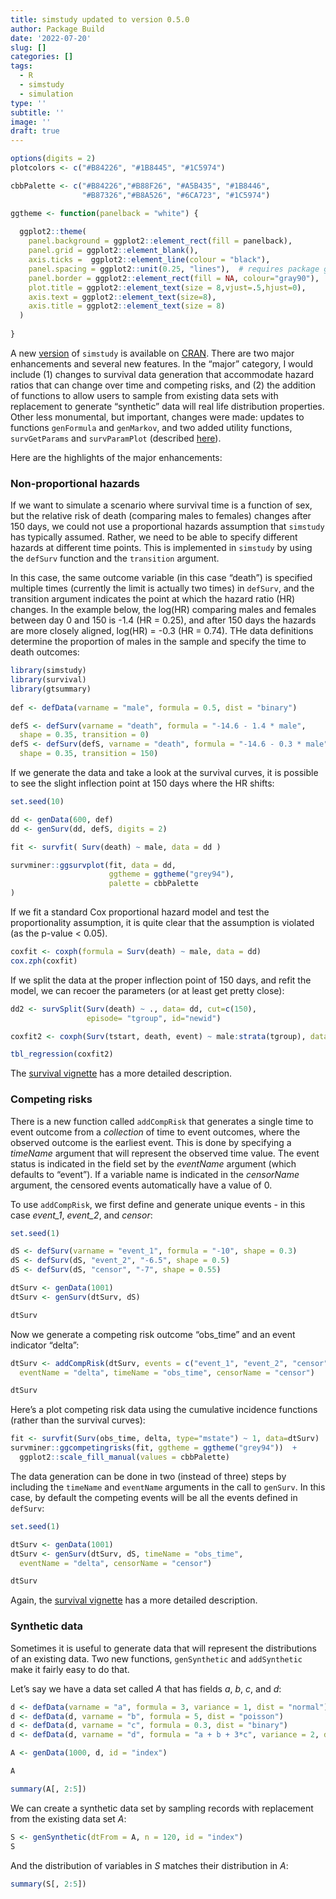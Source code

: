 ```yaml
---
title: simstudy updated to version 0.5.0
author: Package Build
date: '2022-07-20'
slug: []
categories: []
tags:
  - R
  - simstudy
  - simulation
type: ''
subtitle: ''
image: ''
draft: true
---
```


```r
options(digits = 2)
plotcolors <- c("#B84226", "#1B8445", "#1C5974")

cbbPalette <- c("#B84226","#B88F26", "#A5B435", "#1B8446",
                "#B87326","#B8A526", "#6CA723", "#1C5974") 

ggtheme <- function(panelback = "white") {
  
  ggplot2::theme(
    panel.background = ggplot2::element_rect(fill = panelback),
    panel.grid = ggplot2::element_blank(),
    axis.ticks =  ggplot2::element_line(colour = "black"),
    panel.spacing = ggplot2::unit(0.25, "lines"),  # requires package grid
    panel.border = ggplot2::element_rect(fill = NA, colour="gray90"), 
    plot.title = ggplot2::element_text(size = 8,vjust=.5,hjust=0),
    axis.text = ggplot2::element_text(size=8),
    axis.title = ggplot2::element_text(size = 8)
  )  
  
}
```

A new [version](https://kgoldfeld.github.io/simstudy/index.html){target="_blank"} of `simstudy` is available on [CRAN](https://cran.r-project.org/web/packages/simstudy/index.html){target="_blank"}. There are two major enhancements and several new features. In the "major" category, I would include (1) changes to survival data generation that accommodate hazard ratios that can change over time and competing risks, and (2) the addition of functions to allow users to sample from existing data sets with replacement to generate "synthetic" data will real life distribution properties. Other less monumental, but important, changes were made: updates to functions `genFormula` and `genMarkov`, and two added utility functions, `survGetParams` and `survParamPlot` (described [here](https://kgoldfeld.github.io/simstudy/articles/survival.html){target="_blank"}).

Here are the highlights of the major enhancements:

### Non-proportional hazards

If we want to simulate a scenario where survival time is a function of sex, but the relative risk of death (comparing males to females) changes after 150 days, we could not use a proportional hazards assumption that `simstudy` has typically assumed. Rather, we need to be able to specify different hazards at different time points. This is implemented in `simstudy` by using the `defSurv` function and the `transition` argument. 

In this case, the same outcome variable (in this case "death") is specified multiple times (currently the limit is actually two times) in `defSurv`, and the transition argument indicates the point at which the hazard ratio (HR) changes. In the example below, the log(HR) comparing males and females between day 0 and 150 is -1.4 (HR = 0.25), and after 150 days the hazards are more closely aligned, log(HR) = -0.3 (HR = 0.74). THe data definitions determine the proportion of males in the sample and specify the time to death outcomes:

```r
library(simstudy)
library(survival)
library(gtsummary)
  
def <- defData(varname = "male", formula = 0.5, dist = "binary")

defS <- defSurv(varname = "death", formula = "-14.6 - 1.4 * male", 
  shape = 0.35, transition = 0)
defS <- defSurv(defS, varname = "death", formula = "-14.6 - 0.3 * male", 
  shape = 0.35, transition = 150)
```

If we generate the data and take a look at the survival curves, it is possible to see the slight inflection point at 150 days where the HR shifts:

```r
set.seed(10)

dd <- genData(600, def)
dd <- genSurv(dd, defS, digits = 2)
```

```r
fit <- survfit( Surv(death) ~ male, data = dd )

survminer::ggsurvplot(fit, data = dd, 
                      ggtheme = ggtheme("grey94"),
                      palette = cbbPalette
)
```

If we fit a standard Cox proportional hazard model and test the proportionality assumption, it is quite clear that the assumption is violated (as the p-value < 0.05).

```r
coxfit <- coxph(formula = Surv(death) ~ male, data = dd)
cox.zph(coxfit)
```

If we split the data at the proper inflection point of 150 days, and refit the model, we can recoer the parameters (or at least get pretty close):

```r
dd2 <- survSplit(Surv(death) ~ ., data= dd, cut=c(150),
                 episode= "tgroup", id="newid")

coxfit2 <- coxph(Surv(tstart, death, event) ~ male:strata(tgroup), data=dd2)

tbl_regression(coxfit2)
```

The [survival vignette](https://kgoldfeld.github.io/simstudy/articles/survival.html){target="_blank"} has a more detailed description.

### Competing risks

There is a new function called `addCompRisk` that generates a single time to event outcome from a *collection* of time to event outcomes, where the observed outcome is the earliest event. This is done by specifying a *timeName* argument that will represent the observed time value. The event status is indicated in the field set by the *eventName* argument (which defaults to "event"). If a variable name is indicated in the *censorName* argument, the censored events automatically have a value of 0.

To use `addCompRisk`, we first define and generate unique events - in this case *event_1*, *event_2*, and *censor*:

```r
set.seed(1)

dS <- defSurv(varname = "event_1", formula = "-10", shape = 0.3)
dS <- defSurv(dS, "event_2", "-6.5", shape = 0.5)
dS <- defSurv(dS, "censor", "-7", shape = 0.55)

dtSurv <- genData(1001)
dtSurv <- genSurv(dtSurv, dS)

dtSurv
```

Now we generate a competing risk outcome "obs_time" and an event indicator "delta":

```r
dtSurv <- addCompRisk(dtSurv, events = c("event_1", "event_2", "censor"), 
  eventName = "delta", timeName = "obs_time", censorName = "censor")

dtSurv
```

Here's a plot competing risk data using the cumulative incidence functions (rather than the survival curves):

```r
fit <- survfit(Surv(obs_time, delta, type="mstate") ~ 1, data=dtSurv)
survminer::ggcompetingrisks(fit, ggtheme = ggtheme("grey94"))  + 
  ggplot2::scale_fill_manual(values = cbbPalette)
```

The data generation can be done in two (instead of three) steps by including the `timeName` and `eventName` arguments in the call to `genSurv`. In this case, by default the competing events will be all the events defined in `defSurv`:

```r
set.seed(1)

dtSurv <- genData(1001)
dtSurv <- genSurv(dtSurv, dS, timeName = "obs_time", 
  eventName = "delta", censorName = "censor")

dtSurv
```

Again, the [survival vignette](https://kgoldfeld.github.io/simstudy/articles/survival.html){target="_blank"} has a more detailed description.

### Synthetic data

Sometimes it is useful to generate data that will represent the distributions of an existing data. Two new functions, `genSynthetic` and `addSynthetic` make it fairly easy to do that.

Let's say we have a data set called $A$ that has fields $a$, $b$, $c$, and $d$:

```r
d <- defData(varname = "a", formula = 3, variance = 1, dist = "normal")
d <- defData(d, varname = "b", formula = 5, dist = "poisson")
d <- defData(d, varname = "c", formula = 0.3, dist = "binary")
d <- defData(d, varname = "d", formula = "a + b + 3*c", variance = 2, dist = "normal")

A <- genData(1000, d, id = "index")
```

```r
A
```

```r
summary(A[, 2:5])
```

We can create a synthetic data set by sampling records with replacement from the existing data set $A$:

```r
S <- genSynthetic(dtFrom = A, n = 120, id = "index")
S
```

And the distribution of variables in $S$ matches their distribution in $A$:

```r
summary(S[, 2:5])
```
